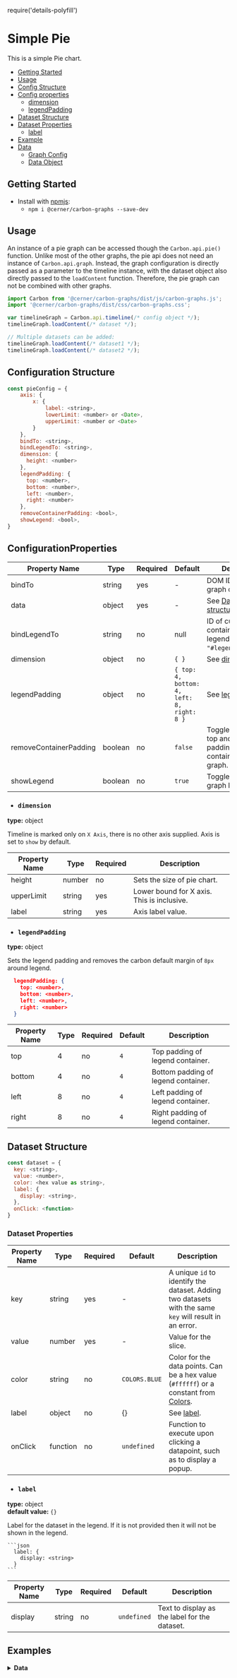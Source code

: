 require('details-polyfill')

# Simple Pie
This is a simple Pie chart.

-   [Getting Started](#getting-started)
-   [Usage](#usage)
-   [Config Structure](#configuration-structure)
-   [Config properties](#configuration-properties)
    -   [dimension](#dimension)
    -   [legendPadding](#legendpadding)
-   [Dataset Structure](#dataset-structure)
-   [Dataset Properties](#dataset-properties)
    -   [label](#label)
-   [Example](#examples)
-   [Data](#data)
    -   [Graph Config](#graph-config-object)
    -   [Data Object](#data-object)

## Getting Started

- Install with [npmjs](https://www.npmjs.com):
  - `npm i @cerner/carbon-graphs --save-dev`

## Usage

An instance of a pie graph can be accessed though the `Carbon.api.pie()` function. 
Unlike most of the other graphs, the pie api does not need an instance of `Carbon.api.graph`.
Instead, the graph configuration is directly passed as a parameter to the timeline instance, 
with the dataset object also directly passed to the `loadContent` function.
Therefore, the pie graph can not be combined with other graphs.

```js
import Carbon from '@cerner/carbon-graphs/dist/js/carbon-graphs.js';
import '@cerner/carbon-graphs/dist/css/carbon-graphs.css';

var timelineGraph = Carbon.api.timeline(/* config object */);
timelineGraph.loadContent(/* dataset */);

// Multiple datasets can be added:
timelineGraph.loadContent(/* dataset1 */);
timelineGraph.loadContent(/* dataset2 */);
```

## Configuration Structure
```js
const pieConfig = {
    axis: {
        x: {
            label: <string>,
            lowerLimit: <number> or <Date>,
            upperLimit: <number or <Date>
        }
    },
    bindTo: <string>,
    bindLegendTo: <string>,
    dimension: { 
      height: <number>
    },
    legendPadding: { 
      top: <number>, 
      bottom: <number>, 
      left: <number>, 
      right: <number> 
    },
    removeContainerPadding: <bool>,
    showLegend: <bool>,
}
```
## ConfigurationProperties

| Property Name          | Type    | Required | Default                                    | Description                                                               |
|------------------------|---------|----------|--------------------------------------------|---------------------------------------------------------------------------|
| bindTo                 | string  | yes      | -                                          | DOM ID to bind the graph container to.                                    |
| data                   | object  | yes      | -                                          | See [Dataset-structure](#dataset-structure).                              |
| bindLegendTo           | string  | no       | null                                       | ID of custom container to bind legend to (Example: `"#legendContainer"`). |
| dimension              | object  | no       | `{ }`                                      | See [dimension](#dimension).                                              |
| legendPadding          | object  | no       | `{ top: 4, bottom: 4, left: 8, right: 8 }` | See [legendPadding](#legendpadding).                                      |
| removeContainerPadding | boolean | no       | `false`                                    | Toggle to remove top and bottom padding of the container for the graph.   |
| showLegend             | boolean | no       | `true`                                     | Toggle to show graph legend.                                              |

- ### `dimension`
**type:** object  

Timeline is marked only on `X Axis`, there is no other axis supplied. Axis is set to `show` by default.

| Property Name | Type   | Required | Description                                |
|---------------|--------|----------|--------------------------------------------|
| height        | number | no       | Sets the size of pie chart.                |
| upperLimit    | string | yes      | Lower bound for X axis. This is inclusive. |
| label         | string | yes      | Axis label value.                          |


- ### `legendPadding`
**type:** object  

  Sets the legend padding and removes the carbon default margin of `8px` around legend.

  ```json
    legendPadding: { 
      top: <number>, 
      bottom: <number>, 
      left: <number>, 
      right: <number> 
    }
  ```
  | Property Name | Type | Required | Default | Description                         |
  |---------------|------|----------|---------|-------------------------------------|
  | top           | 4    | no       | `4`     | Top padding of legend container.    |
  | bottom        | 4    | no       | `4`     | Bottom padding of legend container. |
  | left          | 8    | no       | `4`     | Left padding of legend container.   |
  | right         | 8    | no       | `4`     | Right padding of legend container.  |


## Dataset Structure

```js
const dataset = {
  key: <string>,
  value: <number>,
  color: <hex value as string>,
  label: {
    display: <string>,
  },
  onClick: <function>
}
``` 

### Dataset Properties 

| Property Name | Type     | Required | Default        | Description                                                                                                          |
|---------------|----------|----------|----------------|----------------------------------------------------------------------------------------------------------------------|
| key           | string   | yes      | -              | A unique `id` to identify the dataset. Adding two datasets with the same `key` will result in an error.              |
| value         | number   | yes      | -              | Value for the slice.                                                                                               |
| color         | string   | no       | `COLORS.BLUE` | Color for the data points. Can be a hex value (`#ffffff`) or a constant from [Colors](../Documentation/Core/Colors). |
| label         | object   | no       | {}             | See [label](#label).                                                                                                 |
| onClick       | function | no       | `undefined`    | Function to execute upon clicking a datapoint, such as to display a popup.                                          |


- ### `label`
**type:** object  
**default value:** `{}`

  Label for the dataset in the legend. If it is not provided then it will not be shown in the legend. 

    ```json
      label: {
        display: <string>
      }
    ```

  | Property Name | Type   | Required | Default     | Description                                   |
  |---------------|--------|----------|-------------|-----------------------------------------------|
  | display       | string | no       | `undefined` | Text to display as the label for the dataset. |


## Examples
<PieChart />

<details>
<summary style={{fontSize: 24 }}>
<b>Data</b>
</summary>

### Graph Config object
<GraphConfig />

### Data object
#### Dataset 1
<DataObject1 />

#### Dataset 2
<DataObject2 />

#### Dataset 3
<DataObject3 />
</details>
